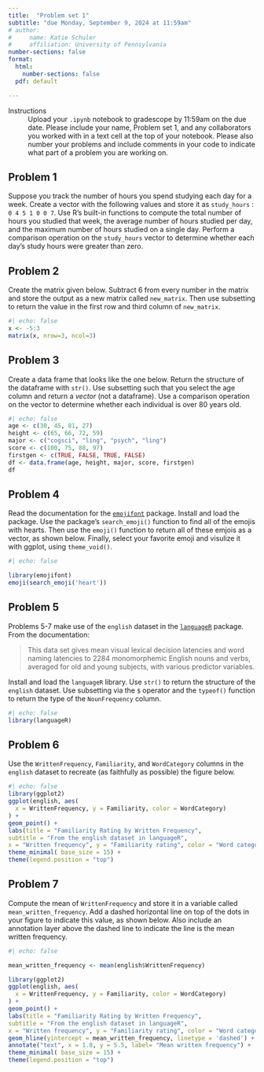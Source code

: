 ```yaml
---
title:  "Problem set 1"
subtitle: "due Monday, September 9, 2024 at 11:59am"
# author: 
#     name: Katie Schuler
#     affiliation: University of Pennsylvania
number-sections: false
format: 
  html: 
    number-sections: false
  pdf: default

---
```


Instructions
: Upload your `.ipynb` notebook to gradescope by 11:59am on the due date. Please include your name, Problem set 1, and any collaborators you worked with in a text cell at the top of your notebook. Please also number your problems and include comments in your code to indicate what part of a problem you are working on.  



## Problem 1

Suppose you track the number of hours you spend studying each day for a week. Create a vector with the following values and store it as `study_hours` : `0 4 5 1 0 0 7`. Use R's built-in functions to compute the total number of hours you studied that week, the average number of hours studied per day, and the maximum number of hours studied on a single day. Perform a comparison operation on the `study_hours` vector to determine whether each day's study hours were greater than zero. 

## Problem 2

Create the matrix given below. Subtract 6 from every number in the matrix and store the output as a new matrix called `new_matrix`. Then use subsetting to return the value in the first row and third column of `new_matrix`. 

```r
#| echo: false
x <- -5:3
matrix(x, nrow=3, ncol=3)

```


## Problem 3

Create a data frame that looks like the one below. Return the structure of the dataframe with `str()`. Use subsetting such that you select the age column and return a *vector* (not a dataframe). Use a comparison operation on the vector to determine whether each individual is over 80 years old. 


```r
#| echo: false
age <- c(30, 45, 81, 27)
height <- c(65, 66, 72, 59)
major <- c("cogsci", "ling", "psych", "ling")
score <- c(100, 75, 88, 97)
firstgen <- c(TRUE, FALSE, TRUE, FALSE)
df <- data.frame(age, height, major, score, firstgen)
df


```

## Problem 4

Read the documentation for the [`emojifont`](https://cran.r-project.org/web/packages/emojifont/vignettes/emojifont.html) package.  Install and load the package. Use the package's `search_emoji()` function to find all of the emojis with hearts. Then use the `emoji()` function to return all of these emjois as a vector, as shown below. Finally, select your favorite emoji and visulize it with ggplot, using `theme_void()`. 

```r
#| echo: false

library(emojifont)
emoji(search_emoji('heart'))

```


## Problem 5

Problems 5-7 make use of the `english` dataset in the [`languageR`](https://cran.r-project.org/web/packages/languageR/languageR.pdf) package. From the documentation:

> This data set gives mean visual lexical decision latencies and word naming latencies to 2284
monomorphemic English nouns and verbs, averaged for old and young subjects, with various predictor variables.

Install and load the `languageR` library. Use `str()` to return the structure of the `english` dataset. Use subsetting via the `$` operator and the `typeof()` function to return the type of the `NounFrequency` column. 

```r
#| echo: false
library(languageR)
```


## Problem 6 

Use the `WrittenFrequency`, `Familiarity`, and `WordCategory` columns in the `english` dataset to recreate (as faithfully as possible) the figure below. 

```r
#| echo: false
library(ggplot2)
ggplot(english, aes(
  x = WrittenFrequency, y = Familiarity, color = WordCategory)
) + 
geom_point() + 
labs(title = "Familiarity Rating by Written Frequency", 
subtitle = "From the english dataset in languageR", 
x = "Written frequency", y = "Familiarity rating", color = "Word category") +
theme_minimal( base_size = 15) +
theme(legend.position = "top")
```

## Problem 7

Compute the mean of `WrittenFrequency` and store it in a variable called `mean_written_frequency`. Add a dashed horizontal line on top of the dots in your figure to indicate this value, as shown below. Also include an annotation layer above the dashed line to indicate the line is the mean written frequency. 

```r
#| echo: false

mean_written_frequency <- mean(english$WrittenFrequency)

library(ggplot2)
ggplot(english, aes(
  x = WrittenFrequency, y = Familiarity, color = WordCategory)
) + 
geom_point() + 
labs(title = "Familiarity Rating by Written Frequency", 
subtitle = "From the english dataset in languageR", 
x = "Written frequency", y = "Familiarity rating", color = "Word category") +
geom_hline(yintercept = mean_written_frequency, linetype = 'dashed') +
annotate("text", x = 1.8, y = 5.5, label= "Mean written frequency") + 
theme_minimal( base_size = 15) +
theme(legend.position = "top")
```